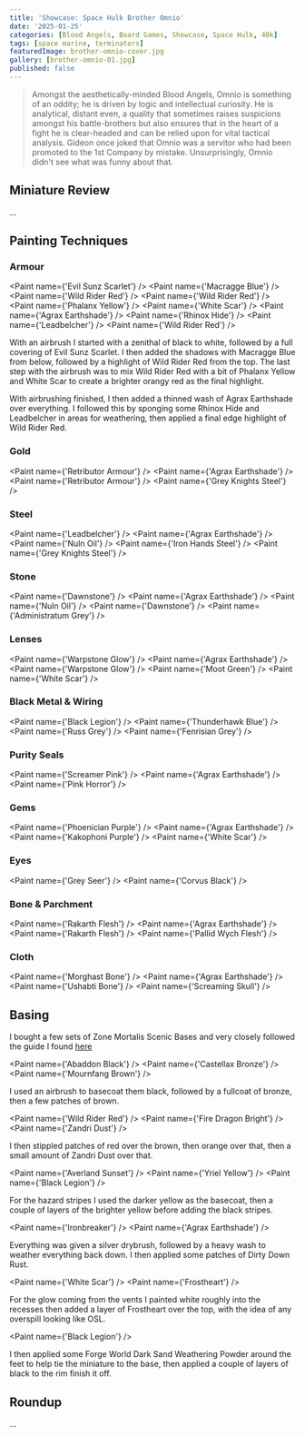 ```yaml
---
title: 'Showcase: Space Hulk Brother Omnio'
date: '2025-01-25'
categories: [Blood Angels, Board Games, Showcase, Space Hulk, 40k]
tags: [space marine, terminators]
featuredImage: brother-omnio-cover.jpg
gallery: [brother-omnio-01.jpg]
published: false
---
```



> Amongst the aesthetically-minded Blood Angels, Omnio is something of an oddity; he is driven by logic and intellectual
> curiosity. He is analytical, distant even, a quality that sometimes raises suspicions amongst his battle-brothers but
> also ensures that in the heart of a fight he is clear-headed and can be relied upon for vital tactical analysis.
> Gideon once joked that Omnio was a servitor who had been promoted to the 1st Company by mistake. Unsurprisingly, Omnio
> didn't see what was funny about that.

## Miniature Review

...

## Painting Techniques

### Armour

<Paint name={'Evil Sunz Scarlet'} />
<Paint name={'Macragge Blue'} />
<Paint name={'Wild Rider Red'} />
<Paint name={'Wild Rider Red'} />
<Paint name={'Phalanx Yellow'} />
<Paint name={'White Scar'} />
<Paint name={'Agrax Earthshade'} />
<Paint name={'Rhinox Hide'} />
<Paint name={'Leadbelcher'} />
<Paint name={'Wild Rider Red'} />

With an airbrush I started with a zenithal of black to white, followed by a full covering of Evil Sunz Scarlet. I then
added the shadows with Macragge Blue from below, followed by a highlight of Wild Rider Red from the top. The last step
with the airbrush was to mix Wild Rider Red with a bit of Phalanx Yellow and White Scar to create a brighter orangy red
as the final highlight.

With airbrushing finished, I then added a thinned wash of Agrax Earthshade over everything. I followed this by sponging
some Rhinox Hide and Leadbelcher in areas for weathering, then applied a final edge highlight of Wild Rider Red.

### Gold

<Paint name={'Retributor Armour'} />
<Paint name={'Agrax Earthshade'} />
<Paint name={'Retributor Armour'} />
<Paint name={'Grey Knights Steel'} />

### Steel

<Paint name={'Leadbelcher'} />
<Paint name={'Agrax Earthshade'} />
<Paint name={'Nuln Oil'} />
<Paint name={'Iron Hands Steel'} />
<Paint name={'Grey Knights Steel'} />

### Stone

<Paint name={'Dawnstone'} />
<Paint name={'Agrax Earthshade'} />
<Paint name={'Nuln Oil'} />
<Paint name={'Dawnstone'} />
<Paint name={'Administratum Grey'} />

### Lenses

<Paint name={'Warpstone Glow'} />
<Paint name={'Agrax Earthshade'} />
<Paint name={'Warpstone Glow'} />
<Paint name={'Moot Green'} />
<Paint name={'White Scar'} />

### Black Metal & Wiring

<Paint name={'Black Legion'} />
<Paint name={'Thunderhawk Blue'} />
<Paint name={'Russ Grey'} />
<Paint name={'Fenrisian Grey'} />

### Purity Seals

<Paint name={'Screamer Pink'} />
<Paint name={'Agrax Earthshade'} />
<Paint name={'Pink Horror'} />

### Gems

<Paint name={'Phoenician Purple'} />
<Paint name={'Agrax Earthshade'} />
<Paint name={'Kakophoni Purple'} />
<Paint name={'White Scar'} />

### Eyes

<Paint name={'Grey Seer'} />
<Paint name={'Corvus Black'} />

### Bone & Parchment

<Paint name={'Rakarth Flesh'} />
<Paint name={'Agrax Earthshade'} />
<Paint name={'Rakarth Flesh'} />
<Paint name={'Pallid Wych Flesh'} />

### Cloth

<Paint name={'Morghast Bone'} />
<Paint name={'Agrax Earthshade'} />
<Paint name={'Ushabti Bone'} />
<Paint name={'Screaming Skull'} />

## Basing

I bought a few sets of Zone Mortalis Scenic Bases and very closely followed the guide I found
[here](https://www.realmofplastic.com/warhammer/painting-tutorial-zone-mortalis-bases)

<Paint name={'Abaddon Black'} />
<Paint name={'Castellax Bronze'} />
<Paint name={'Mournfang Brown'} />

I used an airbrush to basecoat them black, followed by a fullcoat of bronze, then a few patches of brown.

<Paint name={'Wild Rider Red'} />
<Paint name={'Fire Dragon Bright'} />
<Paint name={'Zandri Dust'} />

I then stippled patches of red over the brown, then orange over that, then a small amount of Zandri Dust over that.

<Paint name={'Averland Sunset'} />
<Paint name={'Yriel Yellow'} />
<Paint name={'Black Legion'} />

For the hazard stripes I used the darker yellow as the basecoat, then a couple of layers of the brighter yellow before
adding the black stripes.

<Paint name={'Ironbreaker'} />
<Paint name={'Agrax Earthshade'} />

Everything was given a silver drybrush, followed by a heavy wash to weather everything back down. I then applied some
patches of Dirty Down Rust.

<Paint name={'White Scar'} />
<Paint name={'Frostheart'} />

For the glow coming from the vents I painted white roughly into the recesses then added a layer of Frostheart over the
top, with the idea of any overspill looking like OSL.

<Paint name={'Black Legion'} />

I then applied some Forge World Dark Sand Weathering Powder around the feet to help tie the miniature to the base, then
applied a couple of layers of black to the rim finish it off.

## Roundup

...
